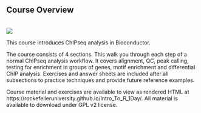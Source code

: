 ## Course Overview

<br>
[<img src="https://github.com/RockefellerUniversity/RU_ChIPseq/workflows/R-CMD-check-bioc/badge.svg">](https://github.com/RockefellerUniversity/RU_ChIPseq/actions?query=workflow%3AR-CMD-check-bioc)

This course introduces ChIPseq analysis in Bioconductor.

The course consists of 4 sections. This walk you through each step of a normal ChIPseq analysis workflow. It covers alignment, QC, peak calling, testing for enrichment in groups of genes, motif enrichment and differential ChIP analysis. Exercises and answer sheets are included after all subsections to practice techniques and provide future reference examples.

Course material and exercises are available to view as rendered HTML at https://rockefelleruniversity.github.io/Intro_To_R_1Day/.
All material is available to download under GPL v2 license.

